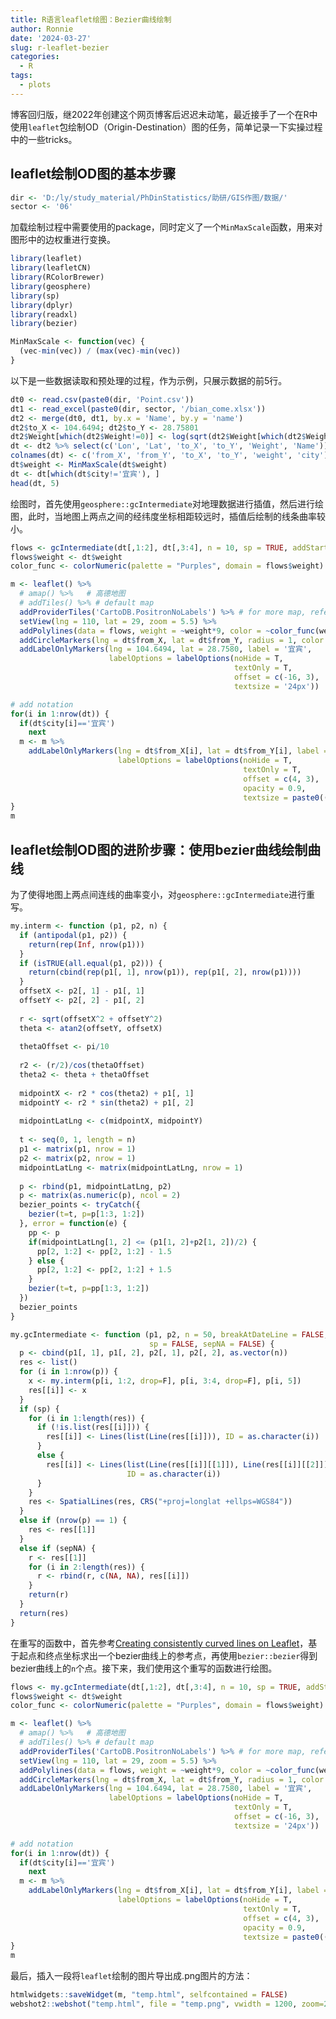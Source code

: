 ```yaml
---
title: R语言leaflet绘图：Bezier曲线绘制
author: Ronnie
date: '2024-03-27'
slug: r-leaflet-bezier
categories:
  - R
tags:
  - plots
---
```


博客回归版，继2022年创建这个网页博客后迟迟未动笔，最近接手了一个在R中使用`leaflet`包绘制OD（Origin-Destination）图的任务，简单记录一下实操过程中的一些tricks。

## leaflet绘制OD图的基本步骤

```r
dir <- 'D:/ly/study_material/PhDinStatistics/助研/GIS作图/数据/'
sector <- '06'
```

加载绘制过程中需要使用的package，同时定义了一个`MinMaxScale`函数，用来对图形中的边权重进行变换。

```r
library(leaflet)
library(leafletCN)
library(RColorBrewer)
library(geosphere)
library(sp)
library(dplyr)
library(readxl)
library(bezier)

MinMaxScale <- function(vec) {
  (vec-min(vec)) / (max(vec)-min(vec))
}
```

以下是一些数据读取和预处理的过程，作为示例，只展示数据的前5行。

```r
dt0 <- read.csv(paste0(dir, 'Point.csv'))
dt1 <- read_excel(paste0(dir, sector, '/bian_come.xlsx'))
dt2 <- merge(dt0, dt1, by.x = 'Name', by.y = 'name')
dt2$to_X <- 104.6494; dt2$to_Y <- 28.75801
dt2$Weight[which(dt2$Weight!=0)] <- log(sqrt(dt2$Weight[which(dt2$Weight!=0)])*1000)
dt <- dt2 %>% select(c('Lon', 'Lat', 'to_X', 'to_Y', 'Weight', 'Name'))
colnames(dt) <- c('from_X', 'from_Y', 'to_X', 'to_Y', 'weight', 'city')
dt$weight <- MinMaxScale(dt$weight)
dt <- dt[which(dt$city!='宜宾'), ]
head(dt, 5)
```

绘图时，首先使用`geosphere::gcIntermediate`对地理数据进行插值，然后进行绘图，此时，当地图上两点之间的经纬度坐标相距较远时，插值后绘制的线条曲率较小。

```r
flows <- gcIntermediate(dt[,1:2], dt[,3:4], n = 10, sp = TRUE, addStartEnd = TRUE)
flows$weight <- dt$weight
color_func <- colorNumeric(palette = "Purples", domain = flows$weight)

m <- leaflet() %>%
  # amap() %>%   # 高德地图
  # addTiles() %>% # default map
  addProviderTiles('CartoDB.PositronNoLabels') %>% # for more map, refer to: https://leaflet-extras.github.io/leaflet-providers/preview/index.html
  setView(lng = 110, lat = 29, zoom = 5.5) %>%
  addPolylines(data = flows, weight = ~weight*9, color = ~color_func(weight), opacity = 0.6) %>%
  addCircleMarkers(lng = dt$from_X, lat = dt$from_Y, radius = 1, color = 'blue', label = NULL, opacity = 0.6) %>%
  addLabelOnlyMarkers(lng = 104.6494, lat = 28.7580, label = '宜宾', 
                      labelOptions = labelOptions(noHide = T, 
                                                  textOnly = T, 
                                                  offset = c(-16, 3),
                                                  textsize = '24px'))

# add notation
for(i in 1:nrow(dt)) {
  if(dt$city[i]=='宜宾')
    next
  m <- m %>% 
    addLabelOnlyMarkers(lng = dt$from_X[i], lat = dt$from_Y[i], label = dt$city[i], 
                        labelOptions = labelOptions(noHide = T, 
                                                    textOnly = T, 
                                                    offset = c(4, 3),
                                                    opacity = 0.9, 
                                                    textsize = paste0((1+dt$weight[i])*12,'px')))
}
m
```

## leaflet绘制OD图的进阶步骤：使用bezier曲线绘制曲线

为了使得地图上两点间连线的曲率变小，对`geosphere::gcIntermediate`进行重写。

```r
my.interm <- function (p1, p2, n) {
  if (antipodal(p1, p2)) {
    return(rep(Inf, nrow(p1)))
  }
  if (isTRUE(all.equal(p1, p2))) {
    return(cbind(rep(p1[, 1], nrow(p1)), rep(p1[, 2], nrow(p1))))
  }
  offsetX <- p2[, 1] - p1[, 1]
  offsetY <- p2[, 2] - p1[, 2]
  
  r <- sqrt(offsetX^2 + offsetY^2)
  theta <- atan2(offsetY, offsetX)
  
  thetaOffset <- pi/10
  
  r2 <- (r/2)/cos(thetaOffset)
  theta2 <- theta + thetaOffset
  
  midpointX <- r2 * cos(theta2) + p1[, 1]
  midpointY <- r2 * sin(theta2) + p1[, 2]
  
  midpointLatLng <- c(midpointX, midpointY)
  
  t <- seq(0, 1, length = n)
  p1 <- matrix(p1, nrow = 1)
  p2 <- matrix(p2, nrow = 1)
  midpointLatLng <- matrix(midpointLatLng, nrow = 1)
  
  p <- rbind(p1, midpointLatLng, p2)
  p <- matrix(as.numeric(p), ncol = 2)
  bezier_points <- tryCatch({
    bezier(t=t, p=p[1:3, 1:2])
  }, error = function(e) {
    pp <- p
    if(midpointLatLng[1, 2] <= (p1[1, 2]+p2[1, 2])/2) {
      pp[2, 1:2] <- pp[2, 1:2] - 1.5
    } else {
      pp[2, 1:2] <- pp[2, 1:2] + 1.5
    }
    bezier(t=t, p=pp[1:3, 1:2])
  })
  bezier_points
}

my.gcIntermediate <- function (p1, p2, n = 50, breakAtDateLine = FALSE, addStartEnd = FALSE, 
                               sp = FALSE, sepNA = FALSE) {
  p <- cbind(p1[, 1], p1[, 2], p2[, 1], p2[, 2], as.vector(n))
  res <- list()
  for (i in 1:nrow(p)) {
    x <- my.interm(p[i, 1:2, drop=F], p[i, 3:4, drop=F], p[i, 5])
    res[[i]] <- x
  }
  if (sp) {
    for (i in 1:length(res)) {
      if (!is.list(res[[i]])) {
        res[[i]] <- Lines(list(Line(res[[i]])), ID = as.character(i))
      }
      else {
        res[[i]] <- Lines(list(Line(res[[i]][[1]]), Line(res[[i]][[2]])), 
                          ID = as.character(i))
      }
    }
    res <- SpatialLines(res, CRS("+proj=longlat +ellps=WGS84"))
  }
  else if (nrow(p) == 1) {
    res <- res[[1]]
  }
  else if (sepNA) {
    r <- res[[1]]
    for (i in 2:length(res)) {
      r <- rbind(r, c(NA, NA), res[[i]])
    }
    return(r)
  }
  return(res)
}
```

在重写的函数中，首先参考[Creating consistently curved lines on Leaflet](https://ryancatalani.medium.com/creating-consistently-curved-lines-on-leaflet-b59bc03fa9dc)，基于起点和终点坐标求出一个bezier曲线上的参考点，再使用`bezier::bezier`得到bezier曲线上的`n`个点。接下来，我们使用这个重写的函数进行绘图。

```r
flows <- my.gcIntermediate(dt[,1:2], dt[,3:4], n = 10, sp = TRUE, addStartEnd = TRUE)
flows$weight <- dt$weight
color_func <- colorNumeric(palette = "Purples", domain = flows$weight)

m <- leaflet() %>%
  # amap() %>%   # 高德地图
  # addTiles() %>% # default map
  addProviderTiles('CartoDB.PositronNoLabels') %>% # for more map, refer to: https://leaflet-extras.github.io/leaflet-providers/preview/index.html
  setView(lng = 110, lat = 29, zoom = 5.5) %>%
  addPolylines(data = flows, weight = ~weight*9, color = ~color_func(weight), opacity = 0.6) %>%
  addCircleMarkers(lng = dt$from_X, lat = dt$from_Y, radius = 1, color = 'blue', label = NULL, opacity = 0.6) %>%
  addLabelOnlyMarkers(lng = 104.6494, lat = 28.7580, label = '宜宾', 
                      labelOptions = labelOptions(noHide = T, 
                                                  textOnly = T, 
                                                  offset = c(-16, 3),
                                                  textsize = '24px'))

# add notation
for(i in 1:nrow(dt)) {
  if(dt$city[i]=='宜宾')
    next
  m <- m %>% 
    addLabelOnlyMarkers(lng = dt$from_X[i], lat = dt$from_Y[i], label = dt$city[i], 
                        labelOptions = labelOptions(noHide = T, 
                                                    textOnly = T, 
                                                    offset = c(4, 3),
                                                    opacity = 0.9, 
                                                    textsize = paste0((1+dt$weight[i])*12,'px')))
}
m
```

最后，插入一段将`leaflet`绘制的图片导出成.png图片的方法：

```r
htmlwidgets::saveWidget(m, "temp.html", selfcontained = FALSE)
webshot2::webshot("temp.html", file = "temp.png", vwidth = 1200, zoom=2)
```



